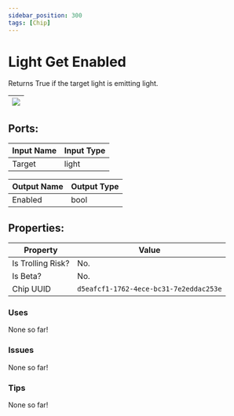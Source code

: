 ```yaml
---
sidebar_position: 300
tags: [Chip]
---
```


# Light Get Enabled


Returns True if the target light is emitting light.

| ![](https://images-ext-2.discordapp.net/external/MPmIaQzlEPmgGWlgi-WxBBXt0Bjv_zWPkg1y1f_sy3s/https/www.recroomcircuits.com/image/circuit/absolute-value?width=206&height=108) |
|-----|

## Ports:

| Input Name | Input Type |
|-----------|-----------|
| Target | light |

| Output Name | Output Type |
|-----------|-----------|
| Enabled | bool |

## Properties:

| Property  | Value |
|-------------------|-----------|
| Is Trolling Risk? | No. |
| Is Beta? | No. |
| Chip UUID | `d5eafcf1-1762-4ece-bc31-7e2eddac253e` |

### Uses
None so far!

### Issues
None so far!

### Tips
None so far!
